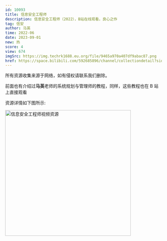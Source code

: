 ```yaml
---
id: 10093
title: 信息安全工程师
description: 信息安全工程师（2022），B站在线观看，良心之作
tag: 信安
author: 马英
time: 2022-06
date: 2023-09-01
new: 热
score: 4
view: 674
imgSrc: https://img.techrk1688.eu.org/file/9465a970a407df9abac87.png
href: https://space.bilibili.com/592685896/channel/collectiondetail?sid=468711
---
```


<Callout type="danger">
  所有资源收集来源于网络，如有侵权请联系我们删除。
</Callout>

前面也有介绍过**马英**老师的系统规划与管理师的教程，同样，这些教程也在 B 站上直接观看

资源详情如下图所示:

<Image
  src="https://img.techrk1688.eu.org/file/2b1260860fc46613af789.png"
  height="404"
  width="auto"
  alt="信息安全工程师视频资源"
  priority={true}
/>
